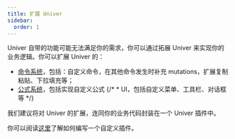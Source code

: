 ```yaml
---
title: 扩展 Univer
sidebar:
  order: 1
---
```


Univer 自带的功能可能无法满足你的需求，你可以通过拓展 Univer 来实现你的业务逻辑。你可以扩展 Univer 的：

* [命令系统](/zh-cn/guides/customization/command)，包括：自定义命令，在其他命令发生时补充 mutations，扩展复制粘贴、下拉填充等；
* [公式系统](/zh-cn/guides/customization/formula)，包括实现自定义公式
{/* * UI，包括自定义菜单、工具栏、对话框等 */}

我们建议将对 Univer 的扩展，连同你的业务代码封装在一个 Univer 插件中。

你可以阅读[这里](/zh-cn/guides/customization/write-a-plugin)了解如何编写一个自定义插件。
